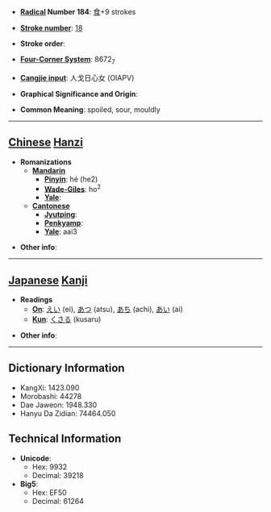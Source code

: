 * '''[[Wiktionary:Chinese radical index| Radical]] Number 184''': [[Wiktionary:Chinese radical index 食|食]]+9 strokes

* '''[[Wiktionary:Chinese total strokes index|Stroke number]]''': [[Wiktionary:Chinese total strokes index 18|18]]

* '''Stroke order''': 

* '''[[Wiktionary:Chinese four corner index|Four-Corner System]]''': 8672<sub>7</sub>

* '''[[Wiktionary:Chinese Cangjie index|Cangjie input]]''': 人戈日心女 (OIAPV)

* '''Graphical Significance and Origin''': 

* '''Common Meaning''': spoiled, sour, mouldly

----

== [[Chinese]] [[Hanzi]] ==

* '''Romanizations'''
** '''[[Mandarin]]'''
*** '''[[Pinyin]]''': hé (he2)
*** '''[[Wade-Giles]]''': ho<sup>2</sup>
*** '''[[Yale]]''': 
** '''[[Cantonese]]'''
*** '''[[Jyutping]]''':
*** '''[[Penkyamp]]''': 
*** '''[[Yale]]''': aai3

* '''Other info''': 

----

== [[Japanese]] [[Kanji]] ==

* '''Readings'''
** '''[[On]]''': [[えい]] (ei), [[あつ]] (atsu), [[あち]] (achi), [[あい]] (ai)
** '''[[Kun]]''': [[くさる]] (kusaru)

* '''Other info''':  

----

== Dictionary Information ==

* KangXi: 1423.090
* Morobashi: 44278
* Dae Jaweon: 1948.330
* Hanyu Da Zidian: 74464.050

== Technical Information ==

* '''Unicode''':
** Hex: 9932
** Decimal: 39218
* '''Big5''':
** Hex: EF50
** Decimal: 61264
